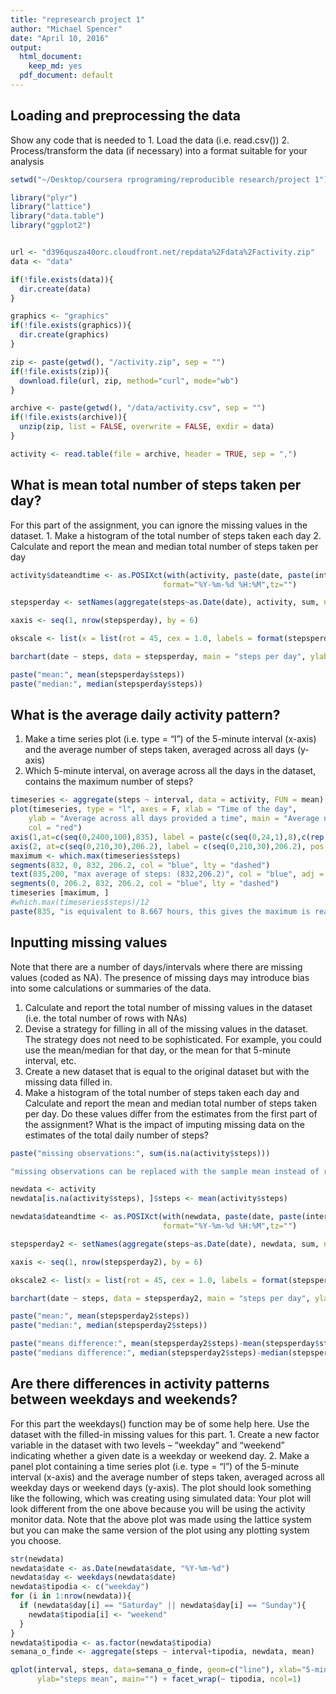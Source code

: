 ```yaml
---
title: "represearch project 1"
author: "Michael Spencer"
date: "April 10, 2016"
output: 
  html_document:
    keep_md: yes
  pdf_document: default
---
```


## Loading and preprocessing the data
Show any code that is needed to 
  1. Load the data (i.e. read.csv())
  2. Process/transform the data (if necessary) into a format suitable for your analysis
  
```r
setwd("~/Desktop/coursera rprograming/reproducible research/project 1")

library("plyr")
library("lattice")
library("data.table")
library("ggplot2")


url <- "d396qusza40orc.cloudfront.net/repdata%2Fdata%2Factivity.zip"
data <- "data"

if(!file.exists(data)){
  dir.create(data)
}

graphics <- "graphics" 
if(!file.exists(graphics)){
  dir.create(graphics)
}

zip <- paste(getwd(), "/activity.zip", sep = "")
if(!file.exists(zip)){
  download.file(url, zip, method="curl", mode="wb")
}

archive <- paste(getwd(), "/data/activity.csv", sep = "")
if(!file.exists(archive)){
  unzip(zip, list = FALSE, overwrite = FALSE, exdir = data)
}

activity <- read.table(file = archive, header = TRUE, sep = ",")
```

## What is mean total number of steps taken per day?
For this part of the assignment, you can ignore the missing values in the dataset.
  1. Make a histogram of the total number of steps taken each day
  2. Calculate and report the mean and median total number of steps taken per day

```r

activity$dateandtime <- as.POSIXct(with(activity, paste(date, paste(interval %/% 100, interval %% 100, sep=":"))),
                                  format="%Y-%m-%d %H:%M",tz="")

stepsperday <- setNames(aggregate(steps~as.Date(date), activity, sum, na.rm = TRUE), c("date","steps"))

xaxis <- seq(1, nrow(stepsperday), by = 6)

okscale <- list(x = list(rot = 45, cex = 1.0, labels = format(stepsperday$date, "%d-%b-%Y")[xaxis], at = xaxis))

barchart(date ~ steps, data = stepsperday, main = "steps per day", ylab = "steps", xlab = "date", scales = okscale, horizontal = F)

paste("mean:", mean(stepsperday$steps))
paste("median:", median(stepsperday$steps))

```

## What is the average daily activity pattern?
  1. Make a time series plot (i.e. type = "l") of the 5-minute interval (x-axis) and the average number of steps taken, averaged across all days (y-axis)
  2. Which 5-minute interval, on average across all the days in the dataset, contains the maximum number of steps?

```r
timeseries <- aggregate(steps ~ interval, data = activity, FUN = mean)
plot(timeseries, type = "l", axes = F, xlab = "Time of the day", 
    ylab = "Average across all days provided a time", main = "Average number of steps taken", 
    col = "red")
axis(1,at=c(seq(0,2400,100),835), label = paste(c(seq(0,24,1),8),c(rep(":00",25),":40"),sep=""), pos = 0)
axis(2, at=c(seq(0,210,30),206.2), label = c(seq(0,210,30),206.2), pos = 0)
maximum <- which.max(timeseries$steps)
segments(832, 0, 832, 206.2, col = "blue", lty = "dashed")
text(835,200, "max average of steps: (832,206.2)", col = "blue", adj = c(-.1, -.1))
segments(0, 206.2, 832, 206.2, col = "blue", lty = "dashed")
timeseries [maximum, ]
#which.max(timeseries$steps)/12
paste(835, "is equivalent to 8.667 hours, this gives the maximum is reached at 8:40 am")
```

## Inputting missing values

Note that there are a number of days/intervals where there are missing values (coded as NA). The presence of missing days may introduce bias into some calculations or summaries of the data.

  1. Calculate and report the total number of missing values in the dataset (i.e. the total number of rows with NAs)
  2. Devise a strategy for filling in all of the missing values in the dataset. The strategy does not need to be sophisticated. For example, you could use the mean/median for that day, or the mean for that 5-minute interval, etc.
  3. Create a new dataset that is equal to the original dataset but with the missing data filled in.
  4. Make a histogram of the total number of steps taken each day and Calculate and   report the mean and median total number of steps taken per day. Do these values differ from the estimates from the first part of the assignment? What is the impact of imputing missing data on the estimates of the total daily number of steps?

```r
paste("missing observations:", sum(is.na(activity$steps)))

"missing observations can be replaced with the sample mean instead of replacing them by zero (the 1st won't bias the estimates while the 2nd will)"

newdata <- activity
newdata[is.na(activity$steps), ]$steps <- mean(activity$steps)

newdata$dateandtime <- as.POSIXct(with(newdata, paste(date, paste(interval %/% 100, interval %% 100, sep=":"))),
                                  format="%Y-%m-%d %H:%M",tz="")

stepsperday2 <- setNames(aggregate(steps~as.Date(date), newdata, sum, na.rm = TRUE), c("date","steps"))

xaxis <- seq(1, nrow(stepsperday2), by = 6)

okscale2 <- list(x = list(rot = 45, cex = 1.0, labels = format(stepsperday2$date, "%d-%b-%Y")[xaxis], at = xaxis))

barchart(date ~ steps, data = stepsperday2, main = "steps per day", ylab = "steps", xlab = "date", scales = okscale2, horizontal = F)

paste("mean:", mean(stepsperday2$steps))
paste("median:", median(stepsperday2$steps))

paste("means difference:", mean(stepsperday2$steps)-mean(stepsperday$steps))
paste("medians difference:", median(stepsperday2$steps)-median(stepsperday$steps))
```

## Are there differences in activity patterns between weekdays and weekends?
  For this part the weekdays() function may be of some help here. Use the dataset with the filled-in missing values for this part.
  1. Create a new factor variable in the dataset with two levels – “weekday” and “weekend” indicating whether a given date is a weekday or weekend day.
  2. Make a panel plot containing a time series plot (i.e. type = "l") of the 5-minute interval (x-axis) and the average number of steps taken, averaged across all weekday days or weekend days (y-axis). The plot should look something like the following, which was creating using simulated data: Your plot will look different from the one above because you will be using the activity monitor data. Note that the above plot was made using the lattice system but you can make the same version of the plot using any plotting system you choose.

```r
str(newdata)
newdata$date <- as.Date(newdata$date, "%Y-%m-%d")
newdata$day <- weekdays(newdata$date)
newdata$tipodia <- c("weekday")
for (i in 1:nrow(newdata)){
  if (newdata$day[i] == "Saturday" || newdata$day[i] == "Sunday"){
    newdata$tipodia[i] <- "weekend"
  }
}
newdata$tipodia <- as.factor(newdata$tipodia)
semana_o_finde <- aggregate(steps ~ interval+tipodia, newdata, mean)

qplot(interval, steps, data=semana_o_finde, geom=c("line"), xlab="5-min intervals", 
      ylab="steps mean", main="") + facet_wrap(~ tipodia, ncol=1)
```
